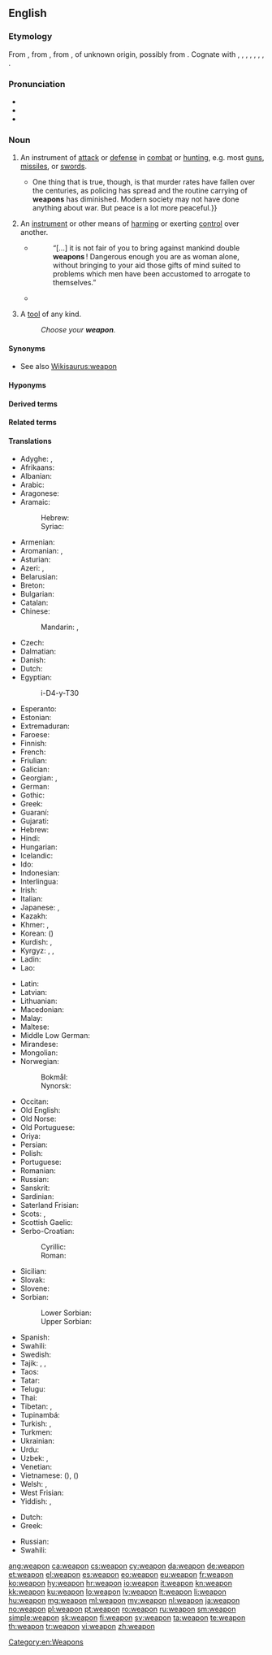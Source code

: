 ==English==

===Etymology===
From {{etyl|enm|en}} {{m|enm|wepen}}, from {{etyl|ang|en}} {{m|ang|wǣpen||weapon, sword, arms}}, from {{etyl|gem-pro|en}} {{m|gem-pro|*wēpną||weapon}}, of unknown origin, possibly from {{etyl|ine-pro|en}} {{m|ine-pro|*wēbnom}}. Cognate with {{etyl|sco|-}} {{m|sco|wapyn}}, {{m|sco|wappen||weapon}}, {{etyl|fy|-}} {{m|fy|wapen||weapon}}, {{etyl|nl|-}} {{m|nl|wapen||weapon}}, {{etyl|nds|-}} {{m|nds|wapen||weapon}}, {{etyl|de|-}} {{m|de|Waffe||weapon}}, {{etyl|sv|-}} {{m|sv|vapen||weapon}}, {{etyl|is|-}} {{m|is|vopn||weapon}}.

===Pronunciation===
* {{IPA|/wɛpən/|lang=en}}
* {{audio|en-us-weapon.ogg|Audio (US)|lang=en}}
* {{rhymes|ɛpən|lang=en}}

===Noun===
{{en-noun}}

# An instrument of [[attack]] or [[defense]] in [[combat]] or [[hunting]], e.g. most [[gun]]s, [[missile]]s, or [[sword]]s.
#: {{ux|en|The club that is now mostly used for golf was once a common '''weapon'''.}}
#* {{quote-magazine|date=2013-07-20|volume=408|issue=8845|magazine={{w|The Economist}}
|title=[http://www.economist.com/news/science-and-technology/http://www.economist.com/news/science-and-technology/21581980-latest-research-suggests-humans-are-not-warriors-their-genes-after-all-old Old soldiers?]
|passage=Whether modern, industrial man is less or more warlike than his hunter-gatherer ancestors is impossible to determine.{{...}}One thing that is true, though, is that murder rates have fallen over the centuries, as policing has spread and the routine carrying of '''weapons''' has diminished. Modern society may not have done anything about war. But peace is a lot more peaceful.}}
# An [[instrument]] or other means of [[harm]]ing or exerting [[control]] over another.
#: {{ux|en|Money is the main '''weapon''' of modern oligarchs.}}
#* {{RQ:EHough PrqsPrc|I|0029}}
#*: “[…] it is not fair of you to bring against mankind double '''weapons'''&thinsp;! Dangerous enough you are as woman alone, without bringing to your aid those gifts of mind suited to problems which men have been accustomed to arrogate to themselves.”
#* {{quote-journal|date=January 15, 2011|author=Phil Dawkes|work=BBC
|title=[http://news.bbc.co.uk/sport2/hi/football/eng_prem/9358228.stm Stoke 2-0 Bolton]
|passage=Rory Delap's long throw-ins are a familiar '''weapon''' to the Potters' opponents but this does not make them any easier to defend against.}}
# {{label|en|informal}} A [[tool]] of any kind.
#: ''Choose your '''weapon'''.''

====Synonyms====
* See also [[Wikisaurus:weapon]]

====Hyponyms====
{{hyp4
| [[assault weapon]]
| [[anti-tank guided weapon]] ([[ATGW]])
| [[anti-tank weapon]]
| [[atomic weapon]]
| [[biological weapon]]
| [[bioweapon]]
| [[chemical weapon]]
| [[cold weapon]]
| [[conventional weapon]]
| [[crew-served weapon]]
| [[cyberweapon]]
| [[doomsday weapon]]
| [[gun]]
| [[mass destruction weapon]]
| [[murder weapon]]
| [[nuclear weapon]]
| [[pistol]]
| [[radiological weapon]]
| [[ranged weapon]]
| [[section automatic weapon]]
| [[siege weapon]]
| [[space weapon]]
| [[squad automatic weapon]]
| [[superweapon]]
| [[sword]]
| [[thermonuclear weapon]]
| [[weapon of mass destruction]] ([[WMD]])
| [[weapon of wholesale destruction]]
}}

====Derived terms====
{{der4
| [[biological-weapon]]
| [[nonweapon]]
| [[radiological-weapon]]
| [[superweaponry]]
| [[weaponed]]
| [[weaponeer]]
| [[weaponization]]
| [[weaponize]]
| [[weapons-grade]]
| [[weaponsmith]]
}}

====Related terms====
{{rel4
| [[Assault Weapons Ban]] ([[AWB]])
| [[assault with a deadly weapon]] ([[ADW]])
| [[nuclear weapons inheritance project]] ([[NWIP]])
| [[nuclear weapons state]] ([[NWS]])
| [[weapons free]]
| [[weapons hold]]
| [[weapons tight]]
}}

====Translations====
{{trans-top|instrument of attack or defense in combat}}
* Adyghe: {{t|ady|ӏашэ}}, {{t|ady|ашэ}}
* Afrikaans: {{t|af|wapen}}
* Albanian: {{t+|sq|armë|f}}
* Arabic: {{t|ar|سِلَاح|m}}
* Aragonese: {{t|an|arma}}
* Aramaic:
*: Hebrew: {{t|arc|זינא|tr=zaynā’|m}}
*: Syriac: {{t|arc|ܙܝܢܐ|tr=zaynā’|m}}
* Armenian: {{t+|hy|զենք}}
* Aromanian: {{t|rup|armã|f}}, {{t|rup|tufeche}}
* Asturian: {{t|ast|arma|f}}
* Azeri: {{t+|az|silah}}, {{t|az|yaraq}}
* Belarusian: {{t|be|збро́я|f|sc=Cyrl}}
* Breton: {{t+|br|arm|m}}
* Bulgarian: {{t+|bg|оръ̀жие|n|sc=Cyrl}}
* Catalan: {{t+|ca|arma|f}}
* Chinese:
*: Mandarin: {{t+|cmn|武器|tr=wǔqì|sc=Hani}}, {{t+|cmn|兵器|tr=bīngqì|sc=Hani}}
* Czech: {{t+|cs|zbraň|f}}
* Dalmatian: {{t|dlm|jarma|f}}
* Danish: {{t+|da|våben|n}}
* Dutch: {{t+|nl|wapen|n}}
* Egyptian: {{t|egy|ỉry|sc=Egyp}}
*: <hiero>i-D4-y-T30</hiero>
* Esperanto: {{t|eo|armilo}}
* Estonian: {{t+|et|relv}}
* Extremaduran: {{t|ext|arma}}
* Faroese: {{t|fo|vápn|n}}
* Finnish: {{t+|fi|ase}}
* French: {{t+|fr|arme|f}}
* Friulian: {{t|fur|arme|f}}
* Galician: {{t+|gl|arma|f}}
* Georgian: {{t|ka|იარაღი}}, {{t|ka|საჭურველი}}
* German: {{t+|de|Waffe|f}}
* Gothic: {{t|got|𐍅𐌴𐍀𐌽|n|sc=Goth}}
* Greek: {{t+|el|όπλο|n}}
* Guaraní: {{t|gn|mboka}} {{qualifier|firearm}}
* Gujarati: {{t+|gu|શસ્ત્ર|tr=śastra|sc=Gujr}}
* Hebrew: {{t+|he|כְּלִי נֶשֶׁק|m|tr=kli nésheq}}
* Hindi: {{t|hi|हथियार|m|sc=Deva}}
* Hungarian: {{t+|hu|fegyver}}
* Icelandic: {{t+|is|vopn|n}}
* Ido: {{t+|io|armo}}
* Indonesian: {{t+|id|senjata}}
* Interlingua: {{t|ia|arma}}
* Irish: {{t|ga|arm}}
* Italian: {{t+|it|arma|f}}
* Japanese: {{t+|ja|武器|tr=ぶき, buki|sc=Jpan}}, {{t+|ja|兵器|tr=へいき, heiki|sc=Jpan}}
* Kazakh: {{t+|kk|қару|sc=Cyrl}}
* Khmer: {{t|km|គ្រឿងអាវុធ|tr=krɨəng aavut|sc=Khmr}}, {{t+|km|អាវុធ|tr=aavut|sc=Khmr}}
* Korean: {{t+|ko|무기|sc=Kore}} ({{t+|ko|武器|sc=Kore}})
* Kurdish: {{t+|ku|çek}}, {{t+|ku|sîleh}}
* Kyrgyz: {{t+|ky|курал|sc=Cyrl}}, {{t|ky|курал-жарак|sc=Cyrl}}, {{t+|ky|жарак|sc=Cyrl}}
* Ladin: {{t|lld|erma|f}}
* Lao: {{t|lo|ຄຳເພິງ|sc=Laoo}}
{{trans-mid}}
* Latin: {{t+|la|arma|n-p}}
* Latvian: {{t|lv|ierocis|m}}
* Lithuanian: {{t|lt|ginklas|m}}
* Macedonian: {{t|mk|о́ружје|n|sc=Cyrl}}
* Malay: {{t|ms|senjata}}
* Maltese: {{t|mt|arma|f}}
* Middle Low German: {{t|gml|wapen|tr=wâpen}}
* Mirandese: {{t|mwl|arma}}
* Mongolian: {{t+|mn|зэвсэг|tr=zevseg|sc=Cyrl}}
* Norwegian:
*: Bokmål: {{t+|nb|våpen|n}}
*: Nynorsk: {{t|nn|våpen|n}}
* Occitan: {{t+|oc|arma|f}}
* Old English: {{t|ang|wǣpen|n}}
* Old Norse: {{t|non|vápn|n}}
* Old Portuguese: {{t|roa-opt|arma}}
* Oriya: {{t-needed|or}}
* Persian: {{t+|fa|سلاح|tr=selâh|sc=fa-Arab}}
* Polish: {{t+|pl|broń|f}}
* Portuguese: {{t+|pt|arma|f}}
* Romanian: {{t+|ro|armă|f}}
* Russian: {{t+|ru|ору́жие|n}}
* Sanskrit: {{t|sa|आयुध|sc=Deva}}
* Sardinian: {{t|sc|àrma|f}}
* Saterland Frisian: {{t|stq|Woapen|n}}
* Scots: {{t|sco|wapyn}}, {{t|sco|wappen}}
* Scottish Gaelic: {{t+|gd|arm|m}}
* Serbo-Croatian:
*: Cyrillic: {{t|sh|оружје|n|sc=Cyrl}}
*: Roman: {{t+|sh|oružje|n}}
* Sicilian: {{t+|scn|arma|f}}
* Slovak: {{t|sk|zbraň|f}}
* Slovene: {{t|sl|orožje|n}}
* Sorbian:
*: Lower Sorbian: {{t|dsb|broń|f}}
*: Upper Sorbian: {{t|hsb|bróń|f}}
* Spanish: {{t+|es|arma|f}}
* Swahili: {{t+|sw|silaha}}
* Swedish: {{t+|sv|vapen|n}}
* Tajik: {{t|tg|силоҳ|sc=Cyrl}}, {{t|tg|яроқ|sc=Cyrl}}, {{t|tg|аслиҳа|p|sc=Cyrl}}
* Taos: {{t|twf|hų́łoliną}}
* Tatar: {{t+|tt|корал|sc=Cyrl}}
* Telugu: {{t+|te|ఆయుధము}}
* Thai: {{t+|th|อาวุธ|tr=aawóot|sc=Thai}}
* Tibetan: {{t|bo|མཚོན་ཆ|tr=mtshon cha|sc=Tibt}}, {{t|bo|གོ་མཚོན|tr=go mtshon|sc=Tibt}}
* Tupinambá: {{t|tpn|popesûara}}
* Turkish: {{t+|tr|silah}}, {{t+|tr|yarak}}
* Turkmen: {{t|tk|ýarag}}
* Ukrainian: {{t|uk|збро́я|f|sc=Cyrl}}
* Urdu: {{t|ur|ہتھیار|m|tr=hathiyār}}
* Uzbek: {{t+|uz|qurol}}, {{t+|uz|yarogʻ}}
* Venetian: {{t|vec|arma}}
* Vietnamese: {{t+|vi|vũ khí}} ({{t|vi|武器}}), {{t+|vi|binh khí}} ({{t|vi|兵器}})
* Welsh: {{t+|cy|arf|m|f}}, {{t|cy|erfyn|m}}
* West Frisian: {{t|fy|wapen}}
* Yiddish: {{t|yi|וואָפֿן}}, {{t|yi|כּלי־זיין|n}}
{{trans-bottom}}

{{trans-top|means of harming or exerting control}}
* Dutch: {{t+|nl|wapen|n}}
* Greek: {{t+|el|όπλο|n}}
{{trans-mid}}
* Russian: {{t+|ru|ору́жие|n}}
* Swahili: {{t+|sw|vilaha}}
{{trans-bottom}}

[[Category:en:Weapons]]

[[ang:weapon]]
[[ca:weapon]]
[[cs:weapon]]
[[cy:weapon]]
[[da:weapon]]
[[de:weapon]]
[[et:weapon]]
[[el:weapon]]
[[es:weapon]]
[[eo:weapon]]
[[eu:weapon]]
[[fr:weapon]]
[[ko:weapon]]
[[hy:weapon]]
[[hr:weapon]]
[[io:weapon]]
[[it:weapon]]
[[kn:weapon]]
[[kk:weapon]]
[[ku:weapon]]
[[lo:weapon]]
[[lv:weapon]]
[[lt:weapon]]
[[li:weapon]]
[[hu:weapon]]
[[mg:weapon]]
[[ml:weapon]]
[[my:weapon]]
[[nl:weapon]]
[[ja:weapon]]
[[no:weapon]]
[[pl:weapon]]
[[pt:weapon]]
[[ro:weapon]]
[[ru:weapon]]
[[sm:weapon]]
[[simple:weapon]]
[[sk:weapon]]
[[fi:weapon]]
[[sv:weapon]]
[[ta:weapon]]
[[te:weapon]]
[[th:weapon]]
[[tr:weapon]]
[[vi:weapon]]
[[zh:weapon]]